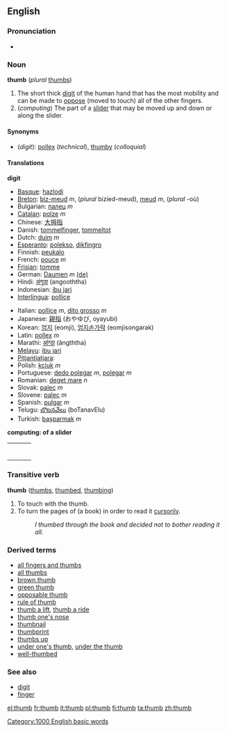 ==English==
===Pronunciation===
*{{audio|en-us-thumb.ogg|Audio (US)}}

===Noun===
'''thumb''' (''plural'' [[thumbs]])

#The short thick [[digit]] of the human hand that has the most mobility and can be made to [[oppose]] (moved to touch) all of the other fingers.
#(''computing'') The part of a [[slider]] that may be moved up and down or along the slider.

====Synonyms====
*(''digit''): [[pollex]] (''technical''), [[thumby]] (''colloquial'')

====Translations====

'''digit'''
{{top}}
*[[Basque]]: [[hazlodi]]
*[[Breton]]: [[biz-meud]] ''m'', (''plural'' bizied-meud), [[meud]] ''m'', (''plural'' -où)
*Bulgarian: [[палец]] ''m''
*[[Catalan]]: [[polze]] ''m''
*Chinese: [[大拇指]]
*Danish: [[tommelfinger]], [[tommeltot]]
*Dutch: [[duim]] ''m''
*[[Esperanto]]: [[polekso]], [[dikfingro]]
*Finnish: [[peukalo]]
*French: [[pouce]] ''m''
*[[Frisian]]: [[tomme]]
*German: [[Daumen]] ''m'' [[:de:Daumen|(de)]]
*Hindi: [[अंगूठा]] (angooththa)
*Indonesian: [[ibu jari]]
*[[Interlingua]]: [[pollice]]
{{mid}}
*Italian: [[pollice]] ''m'', [[dito grosso]] ''m''
*Japanese: [[親指]] (おやゆび, oyayubi)
*Korean: [[엄지]] (eomji), [[엄지손가락]] (eomjisongarak)
*Latin: [[pollex]] ''m''
*Marathi: [[आंग्ठा]] (ãngththa)
*[[:ms:Main Page|Melayu]]: [[ibu jari]]
*[[Pitjantjatjara]]: {{Unicode|[[maṟa mama]]}}
*Polish: [[kciuk]] ''m''
*Portuguese: [[dedo polegar]] ''m'', [[polegar]] ''m''
*Romanian: [[deget mare]] ''n''
*Slovak: [[palec#Slovak|palec]] ''m''
*Slovene: [[palec]] ''m''
*Spanish: [[pulgar]] ''m''
*Telugu: [[బొటనవేలు]] (boTanavElu)
*Turkish: [[başparmak]] ''m''
{{bottom}}

'''computing: of a slider'''
{| border=0  width=100%
|-
|bgcolor="#FFFFE0" valign=top width=48%|
{|
<!--Put translations for languages from A to I here-->
|}
| width=1% |
|bgcolor="#FFFFE0" valign=top width=48%|
{|
<!--Put translations for languages from J to Z here-->
|}
|}

===Transitive verb===
'''thumb''' ([[thumbs]], [[thumbed]], [[thumbing]])

#To touch with the thumb.
#To turn the pages of (a book) in order to read it [[cursorily]].
#:''I thumbed through the book and decided not to bother reading it all.''

===Derived terms===
*[[all fingers and thumbs]]
*[[all thumbs]]
*[[brown thumb]]
*[[green thumb]]
*[[opposable thumb]]
*[[rule of thumb]]
*[[thumb a lift]], [[thumb a ride]]
*[[thumb one's nose]]
*[[thumbnail]]
*[[thumbprint]]
*[[thumbs up]]
*[[under one's thumb]], [[under the thumb]]
*[[well-thumbed]]

===See also===
*[[digit]]
*[[finger]]
[[Category:1000 English basic words]]

[[el:thumb]]
[[fr:thumb]]
[[it:thumb]]
[[pl:thumb]]
[[fi:thumb]]
[[ta:thumb]]
[[zh:thumb]]